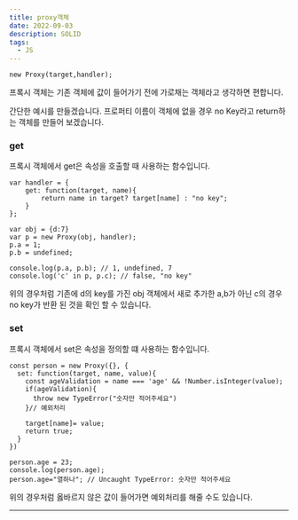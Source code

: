 ```yaml
---
title: proxy객체
date: 2022-09-03
description: SOLID
tags:
  - JS
---
```


```
new Proxy(target,handler);
```

프록시 객체는 기존 객체에 값이 들어가기 전에 가로채는 객체라고 생각하면 편합니다.

간단한 예시를 만들겠습니다. 프로퍼티 이름이 객체에 없을 경우 no Key라고 return하는
객체를 만들어 보겠습니다.

### get

프록시 객체에서 get은 속성을 호출할 때 사용하는 함수입니다.

```
var handler = {
    get: function(target, name){
        return name in target? target[name] : "no key";
    }
};

var obj = {d:7}
var p = new Proxy(obj, handler);
p.a = 1;
p.b = undefined;

console.log(p.a, p.b); // 1, undefined, 7
console.log('c' in p, p.c); // false, "no key"
```

위의 경우처럼 기존에 d의 key를 가진 obj 객체에서 새로 추가한 a,b가 아닌 c의 경우 no key가 반환 된 것을 확인 할 수 있습니다.

### set

프록시 객체에서 set은 속성을 정의할 떄 사용하는 함수입니다.

```
const person = new Proxy({}, {
  set: function(target, name, value){
    const ageValidation = name === 'age' && !Number.isInteger(value);
    if(ageValidation){
      throw new TypeError("숫자만 적어주세요")
    }// 예외처리

    target[name]= value;
    return true;
  }
})

person.age = 23;
console.log(person.age);
person.age="열하나"; // Uncaught TypeError: 숫자만 적어주세요
```

위의 경우처럼 옳바르지 않은 값이 들어가면 예외처리를 해줄 수도 있습니다.

---
